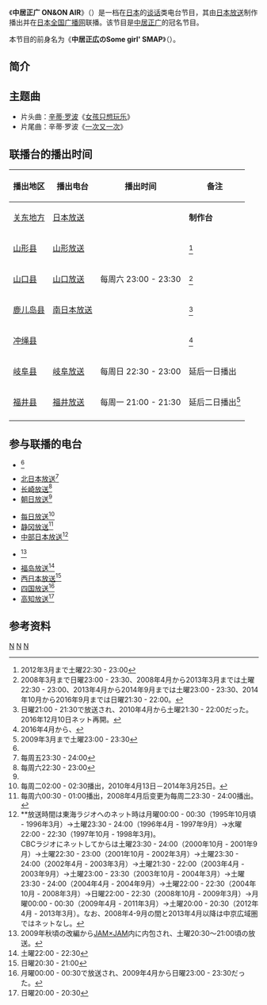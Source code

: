 {{電台節目信息框
|show_name          = 中居正广 ON&ON AIR
|image              = ON&ON AIR.jpg
|imagesize          = 240px
|caption            = 《中居正广 ON&ON AIR》的节目标志
|format             = [[谈话节目|谈话节目]]
|runtime            = 30分钟
|country            = {{flagicon|JPN}}[[日本|日本]]
|language           = [[日本语|日本语]]
|home_station       = [[日本放送|日本放送]]
|syndicates         = [[NRN|NRN]]
|presenter          = [[中居正广|中居正广]]
|director           = {{Link-ja|小林顺|小林順}}
|first_aired        = 1995年7月1日
|last_aired         = 
|time_from          = 每周周六 23:00
|time_to            = 23:30
|audio_format       = [[立体声|立体声]]
|opentheme          = [[女孩只想玩樂|女孩只想玩樂]]
|endtheme           = [[一次又一次_(辛蒂·羅波歌曲)|一次又一次]]
}}

《'''中居正广 ON&ON AIR'''》（{{Lang-ja|なかいまさひろ オン・アンド・オンエアー}}）是一档在[[日本|日本]]的[[谈话节目|谈话]]类电台节目，其由[[日本放送|日本放送]]制作播出并在[[NRN|日本全国广播网]]联播。该节目是[[中居正广|中居正广]]的冠名节目。

本节目的前身名为《'''中居正広のSome girl' SMAP'''》（{{Lang-ja|なかいまさひろのサム・ガール スマップ}}）。

== 简介 ==

== 主题曲 ==
* 片头曲：[[辛蒂·罗波|辛蒂·罗波]]《[[女孩只想玩乐|女孩只想玩乐]]》
* 片尾曲：辛蒂·罗波《[[一次又一次_(辛蒂·羅波歌曲)|一次又一次]]》

== 联播台的播出时间 ==
{|class="wikitable" style="text-align:center;font-size:small"
! 播出地区 !! 播出电台 !! 播出时间 !!备注
|-
|[[关东地方|关东地方]]
|[[日本放送|日本放送]]
|rowspan=5|每周六 23:00 - 23:30
|'''制作台'''
|-
|[[山形县|山形县]]
|[[山形放送|山形放送]]
|<ref>2012年3月まで土曜22:30 - 23:00</ref>
|-
|[[山口县|山口县]]
|[[山口放送|山口放送]]
|<ref>2008年3月まで日曜23:00 - 23:30、2008年4月から2013年3月までは土曜22:30 - 23:00、2013年4月から2014年9月までは土曜23:00 - 23:30、2014年10月から2016年9月までは日曜21:30 - 22:00。</ref>
|-
|[[鹿儿岛县|鹿儿岛县]]
|[[南日本放送|南日本放送]]
|<ref>日曜21:00 - 21:30で放送され、2010年4月から土曜21:30 - 22:00だった。2016年12月10日ネット再開。</ref>
|-
|[[冲绳县|冲绳县]]
|{{Link-ja|冲绳放送|ラジオ沖縄}}
|<ref>2016年4月から、{{cite web |url=http://www.rokinawa.co.jp/program/sunday.html |title=存档副本 |accessdate=2017-03-07 |deadurl=yes |archiveurl=https://web.archive.org/web/20161028121943/http://www.rokinawa.co.jp/program/sunday.html |archivedate=2016-10-28 }}</ref>
|-
|[[岐阜县|岐阜县]]
|[[岐阜放送|岐阜放送]]
|每周日 22:30 - 23:00
|延后一日播出
|-
|[[福井县|福井县]]
|[[福井放送|福井放送]]
|每周一 21:00 - 21:30
|延后二日播出<ref>2009年3月まで土曜23:00 - 23:30</ref>
|-
|}

== 参与联播的电台 ==
{{col-begin}}
{{col-3}}
* {{Link-ja|东海放送|東海ラジオ放送}}<ref name="jikan"/>
* [[北日本放送|北日本放送]]<ref>每周五23:30 - 24:00</ref>
* [[长崎放送|长崎放送]]<ref>每周六22:30 - 23:00</ref>
* [[朝日放送|朝日放送]]<ref name="abc"/>
{{col-3}}
* [[每日放送|每日放送]]<ref>每周二02:00 - 02:30播出，2010年4月13日－2014年3月25日。</ref>
* [[静冈放送|静冈放送]]<ref>每周六00:30 - 01:00播出，2008年4月后变更为每周二23:30 - 24:00播出。</ref>
* [[中部日本放送|中部日本放送]]<ref name="jikan">**放送時間は東海ラジオへのネット時は月曜00:00 - 00:30（1995年10月頃 - 1996年3月）→土曜23:30 - 24:00（1996年4月 - 1997年9月）→水曜22:00 - 22:30（1997年10月 - 1998年3月)。<br /> CBCラジオにネットしてからは土曜23:30 - 24:00（2000年10月 - 2001年9月）→土曜22:30 - 23:00（2001年10月 - 2002年3月）→土曜23:30 - 24:00（2002年4月 - 2003年3月）→土曜21:30 - 22:00（2003年4月 - 2003年9月）→土曜23:00 - 23:30（2003年10月 - 2004年3月）→土曜23:30 - 24:00（2004年4月 - 2004年9月）→土曜22:00 - 22:30（2004年10月 - 2008年3月）→日曜22:00 - 22:30（2008年10月 - 2009年3月）→月曜00:00 - 00:30（2009年4月 - 2011年3月）→土曜20:00 - 20:30（2012年4月 - 2013年3月）。なお、2008年4-9月の間と2013年4月以降は中京広域圏ではネットなし。</ref>
* {{Link-ja|关西放送|ラジオ関西}}<ref>2009年秋頃の改編から[[JAM×JAM|JAM×JAM]]内に内包され、土曜20:30〜21:00頃の放送。<!--2009年秋タイムテーブルに記載。その時間は夏までは[[STOP_THE_SMAP|STOP THE SMAP]]--></ref>
{{col-3}}
* [[福岛放送|福岛放送]]<ref>土曜22:00 - 22:30</ref>
* [[西日本放送|西日本放送]]<ref>日曜20:30 - 21:00</ref>
* [[四国放送|四国放送]]<ref>月曜00:00 - 00:30で放送され、2009年4月から日曜23:00 - 23:30だった。</ref>
* [[高知放送|高知放送]]<ref>日曜20:00 - 20:30</ref>
{{col-end}}

== 参考资料 ==
{{Reflist}}

{{SMAP}}

[[Category:2017年日本广播节目|N]]
[[Category:日本放送的广播节目|N]]
[[Category:中居正广所主持电台节目|N]]